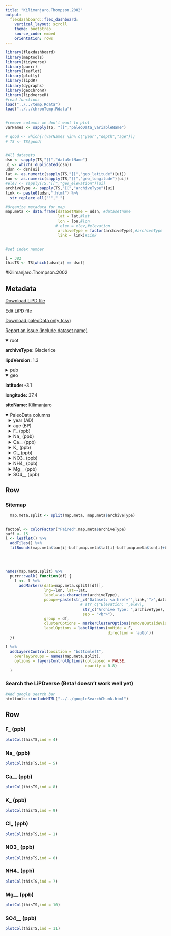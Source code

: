 ```yaml
---
title: "Kilimanjaro.Thompson.2002"
output: 
  flexdashboard::flex_dashboard:
    vertical_layout: scroll
    theme: bootstrap
    source_code: embed
    orientation: rows
---
```


```r
library(flexdashboard)
library(maptools)
library(tidyverse)
library(purrr)
library(leaflet)
library(plotly)
library(lipdR)
library(dygraphs)
library(geoChronR)
library(lipdverseR)
#read functions
load("../../temp.Rdata")
load("../../chronTemp.Rdata")


#remove columns we don't want to plot
varNames <- sapply(TS, "[[","paleoData_variableName")

# good <- which(!(varNames %in% c("year","depth","age")))
# TS <- TS[good]


#All datasets
dsn <- sapply(TS,"[[","dataSetName")
ui <- which(!duplicated(dsn))
udsn <- dsn[ui]
lat <- as.numeric(sapply(TS,"[[","geo_latitude")[ui])
lon <- as.numeric(sapply(TS,"[[","geo_longitude")[ui])
#elev <- sapply(TS,"[[","geo_elevation")[ui]
archiveType <- sapply(TS,"[[","archiveType")[ui]
link <- paste0(udsn,".html") %>% 
  str_replace_all("'","_")

#Organize metadata for map
map.meta <- data.frame(dataSetName = udsn, #datasetname
                       lat = lat,#lat
                       lon = lon,#lon
                      # elev = elev,#elevation
                       archiveType = factor(archiveType),#archiveType
                       link = link)#Link


#set index number

i = 382
thisTS <- TS[which(udsn[i] == dsn)]
```
#Kilimanjaro.Thompson.2002

Metadata {.sidebar}
-------------------------------------
[Download LiPD file](Kilimanjaro.Thompson.2002.lpd)
            

[Edit LiPD file](http://lipd.net/playground?source=http://lipdverse.org/globalHolocene/0_25_5/Kilimanjaro.Thompson.2002.lpd)
            

[Download paleoData only (csv)](Kilimanjaro.Thompson.2002.csv)
            

[Report an issue (include dataset name)](https://github.com/nickmckay/LiPDverse/issues)

<details open style="margin-left: 0px">
<summary>root</summary>
<p style="margin-left: 0px"><strong>archiveType: </strong>GlacierIce
<p style="margin-left: 0px"><strong>lipdVersion: </strong>1.3
</details>
<details>
<summary>pub</summary>
<details style="margin-left: 10px">
<summary>pub1</summary>
<p style="margin-left: 10px"><strong>author: </strong>list(list(name = "Thompson, L. G."))
<p style="margin-left: 10px"><strong>citeKey: </strong>thompson2002kilimanjaroicecorerecords
<p style="margin-left: 10px"><strong>journal: </strong>Science
<p style="margin-left: 10px"><strong>volume: </strong>298
<p style="margin-left: 10px"><strong>pages: </strong>589-593
<p style="margin-left: 10px"><strong>title: </strong>Kilimanjaro Ice Core Records: Evidence of Holocene Climate Change in Tropical Africa
</details>
<details style="margin-left: 10px">
<summary>pub2</summary>
<p style="margin-left: 10px"><strong>author: </strong>list(list(name = NA))
</details>
</details>
<details open style="margin-left: 0px">
<summary>geo</summary>
<p style="margin-left: 0px"><strong>latitude: </strong>-3.1
<p style="margin-left: 0px"><strong>longitude: </strong>37.4
<p style="margin-left: 0px"><strong>siteName: </strong>Kilimanjaro
</details>
<details open>
<summary>PaleoData columns</summary>
<details style="margin-left: 10px">
<summary>year (AD)</summary>
<p style="margin-left: 10px"><strong>TSid: </strong>R0FYHWH2L1Z
<p style="margin-left: 10px"><strong>variableName: </strong>year
<p style="margin-left: 10px"><strong>units: </strong>AD
<p style="margin-left: 10px"><strong>description: </strong>Year AD
</details>
<details style="margin-left: 10px">
<summary>age (BP)</summary>
<p style="margin-left: 10px"><strong>TSid: </strong>RACqLppoP36
<p style="margin-left: 10px"><strong>variableName: </strong>age
<p style="margin-left: 10px"><strong>units: </strong>BP
<p style="margin-left: 10px"><strong>description: </strong>Years before present (1950) BP
</details>
<details style="margin-left: 10px">
<summary>F_ (ppb)</summary>
<p style="margin-left: 10px"><strong>TSid: </strong>GH2dc435dc
<p style="margin-left: 10px"><strong>variableName: </strong>F_
<p style="margin-left: 10px"><strong>units: </strong>ppb
<p style="margin-left: 10px"><strong>description: </strong>F-ionconcentrationppb
<p style="margin-left: 10px"><strong>useInGlobalTemperatureAnalysis: </strong>FALSE
<details>
<summary>interpretation</summary>
<details style="margin-left: 20px">
<summary>1</summary>
<p style="margin-left: 20px"><strong>direction: </strong>negative
<p style="margin-left: 20px"><strong>interpDirection: </strong>negative
<p style="margin-left: 20px"><strong>scope: </strong>climate
<p style="margin-left: 20px"><strong>variable: </strong>M
</details>
</details>
</details>
<details style="margin-left: 10px">
<summary>Na_ (ppb)</summary>
<p style="margin-left: 10px"><strong>TSid: </strong>GH774ac777
<p style="margin-left: 10px"><strong>variableName: </strong>Na_
<p style="margin-left: 10px"><strong>units: </strong>ppb
<p style="margin-left: 10px"><strong>description: </strong>Naionconcentrationppb
<p style="margin-left: 10px"><strong>useInGlobalTemperatureAnalysis: </strong>FALSE
<details>
<summary>interpretation</summary>
<details style="margin-left: 20px">
<summary>1</summary>
<p style="margin-left: 20px"><strong>direction: </strong>negative
<p style="margin-left: 20px"><strong>interpDirection: </strong>negative
<p style="margin-left: 20px"><strong>scope: </strong>climate
<p style="margin-left: 20px"><strong>variable: </strong>M
</details>
</details>
</details>
<details style="margin-left: 10px">
<summary>Ca__ (ppb)</summary>
<p style="margin-left: 10px"><strong>TSid: </strong>GH8ae74f05
<p style="margin-left: 10px"><strong>variableName: </strong>Ca__
<p style="margin-left: 10px"><strong>units: </strong>ppb
<p style="margin-left: 10px"><strong>description: </strong>Caionconcentrationppb
<p style="margin-left: 10px"><strong>useInGlobalTemperatureAnalysis: </strong>FALSE
<details>
<summary>interpretation</summary>
<details style="margin-left: 20px">
<summary>1</summary>
<p style="margin-left: 20px"><strong>direction: </strong>negative
<p style="margin-left: 20px"><strong>interpDirection: </strong>negative
<p style="margin-left: 20px"><strong>scope: </strong>climate
<p style="margin-left: 20px"><strong>variable: </strong>M
</details>
</details>
</details>
<details style="margin-left: 10px">
<summary>K_ (ppb)</summary>
<p style="margin-left: 10px"><strong>TSid: </strong>GHf652e25e
<p style="margin-left: 10px"><strong>variableName: </strong>K_
<p style="margin-left: 10px"><strong>units: </strong>ppb
<p style="margin-left: 10px"><strong>description: </strong>Kionconcentrationppb
<p style="margin-left: 10px"><strong>useInGlobalTemperatureAnalysis: </strong>FALSE
<details>
<summary>interpretation</summary>
<details style="margin-left: 20px">
<summary>1</summary>
<p style="margin-left: 20px"><strong>direction: </strong>negative
<p style="margin-left: 20px"><strong>interpDirection: </strong>negative
<p style="margin-left: 20px"><strong>scope: </strong>climate
<p style="margin-left: 20px"><strong>variable: </strong>M
</details>
</details>
</details>
<details style="margin-left: 10px">
<summary>Cl_ (ppb)</summary>
<p style="margin-left: 10px"><strong>TSid: </strong>GH07f5c9cc
<p style="margin-left: 10px"><strong>variableName: </strong>Cl_
<p style="margin-left: 10px"><strong>units: </strong>ppb
<p style="margin-left: 10px"><strong>description: </strong>Cl-ionconcentrationppb
<p style="margin-left: 10px"><strong>useInGlobalTemperatureAnalysis: </strong>FALSE
</details>
<details style="margin-left: 10px">
<summary>NO3_ (ppb)</summary>
<p style="margin-left: 10px"><strong>TSid: </strong>GH4aeeb4a2
<p style="margin-left: 10px"><strong>variableName: </strong>NO3_
<p style="margin-left: 10px"><strong>units: </strong>ppb
<p style="margin-left: 10px"><strong>description: </strong>NO3-ionconcentrationppb
<p style="margin-left: 10px"><strong>useInGlobalTemperatureAnalysis: </strong>FALSE
</details>
<details style="margin-left: 10px">
<summary>NH4_ (ppb)</summary>
<p style="margin-left: 10px"><strong>TSid: </strong>GH23271cbe
<p style="margin-left: 10px"><strong>variableName: </strong>NH4_
<p style="margin-left: 10px"><strong>units: </strong>ppb
<p style="margin-left: 10px"><strong>description: </strong>NH4ionconcentrationppb
<p style="margin-left: 10px"><strong>useInGlobalTemperatureAnalysis: </strong>FALSE
</details>
<details style="margin-left: 10px">
<summary>Mg__ (ppb)</summary>
<p style="margin-left: 10px"><strong>TSid: </strong>GH897a080d
<p style="margin-left: 10px"><strong>variableName: </strong>Mg__
<p style="margin-left: 10px"><strong>units: </strong>ppb
<p style="margin-left: 10px"><strong>description: </strong>Mgionconcentrationppb
<p style="margin-left: 10px"><strong>useInGlobalTemperatureAnalysis: </strong>FALSE
</details>
<details style="margin-left: 10px">
<summary>SO4__ (ppb)</summary>
<p style="margin-left: 10px"><strong>TSid: </strong>GH5d47e000
<p style="margin-left: 10px"><strong>variableName: </strong>SO4__
<p style="margin-left: 10px"><strong>units: </strong>ppb
<p style="margin-left: 10px"><strong>description: </strong>SO4--ionconcentrationppb
<p style="margin-left: 10px"><strong>useInGlobalTemperatureAnalysis: </strong>FALSE
</details>

Row {.tabset .tabset-fade}
-----------------------------------------------------------------------

### Sitemap

```r
  map.meta.split <- split(map.meta, map.meta$archiveType)


factpal <- colorFactor("Paired",map.meta$archiveType)
buff <- 15
l <- leaflet() %>% 
  addTiles() %>% 
  fitBounds(map.meta$lon[i]-buff,map.meta$lat[i]-buff,map.meta$lon[i]+buff,map.meta$lat[i]+buff)
  

  
  
names(map.meta.split) %>%
  purrr::walk( function(df) {
    l <<- l %>%
      addMarkers(data=map.meta.split[[df]],
                 lng=~lon, lat=~lat,
                 label=~as.character(archiveType),
                 popup=~paste(str_c('Dataset: <a href="',link,'">',dataSetName,'</a>'),
                                 # str_c("Elevation: ",elev),
                                  str_c("Archive Type: ",archiveType),
                                  sep = "<br>"),
                 group = df,
                 clusterOptions = markerClusterOptions(removeOutsideVisibleBounds = F),
                 labelOptions = labelOptions(noHide = F,
                                             direction = 'auto'))
  })

l %>%
  addLayersControl(position = "bottomleft",
    overlayGroups = names(map.meta.split),
    options = layersControlOptions(collapsed = FALSE,
                                   opacity = 0.8)
  )
```

### Search the LiPDverse (Beta! doesn't work well yet)
```r
#Add google search bar
htmltools::includeHTML("../../googleSearchChunk.html")
```


Row {.tabset .tabset-fade}
-----------------------------------------------------------------------

### F_ (ppb)
```r
plotCol(thisTS,ind = 4)
```

### Na_ (ppb)
```r
plotCol(thisTS,ind = 5)
```

### Ca__ (ppb)
```r
plotCol(thisTS,ind = 8)
```

### K_ (ppb)
```r
plotCol(thisTS,ind = 9)
```

### Cl_ (ppb)
```r
plotCol(thisTS,ind = 1)
```

### NO3_ (ppb)
```r
plotCol(thisTS,ind = 6)
```

### NH4_ (ppb)
```r
plotCol(thisTS,ind = 7)
```

### Mg__ (ppb)
```r
plotCol(thisTS,ind = 10)
```

### SO4__ (ppb)
```r
plotCol(thisTS,ind = 11)
```
